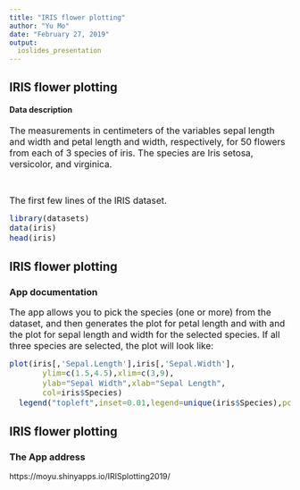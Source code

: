---
title: "IRIS flower plotting"
author: "Yu Mo"
date: "February 27, 2019"
output: 
  ioslides_presentation
---

<style type="text/css">
body, code.r{
  font-size: 14px;
}
pre {
  font-size: 14px
}
</style>

## IRIS flower plotting
#### Data description
<font size="3">The measurements in centimeters of the variables sepal length and width and petal length and width, respectively, for 50 flowers from each of 3 species of iris. The species are Iris setosa, versicolor, and virginica.</font>

&nbsp;

<font size="3">The first few lines of the IRIS dataset.</font>
```{r message=FALSE,echo=FALSE}
library(datasets)
data(iris)
head(iris)
```

## IRIS flower plotting 
### App documentation 
<font size="3">The app allows you to pick the species (one or more) from the dataset, and then generates the plot for petal length and with and the plot for sepal length and width for the selected species. If all three species are selected, the plot will look like:</font>
```{r message=FALSE,echo=FALSE,fig.height=4, fig.width=7}
plot(iris[,'Sepal.Length'],iris[,'Sepal.Width'],
       ylim=c(1.5,4.5),xlim=c(3,9),
       ylab="Sepal Width",xlab="Sepal Length",
       col=iris$Species) 
  legend("topleft",inset=0.01,legend=unique(iris$Species),pch=1,col=c(1,2,3),box.lty=0)
```

## IRIS flower plotting 
### The App address
https://moyu.shinyapps.io/IRISplotting2019/



